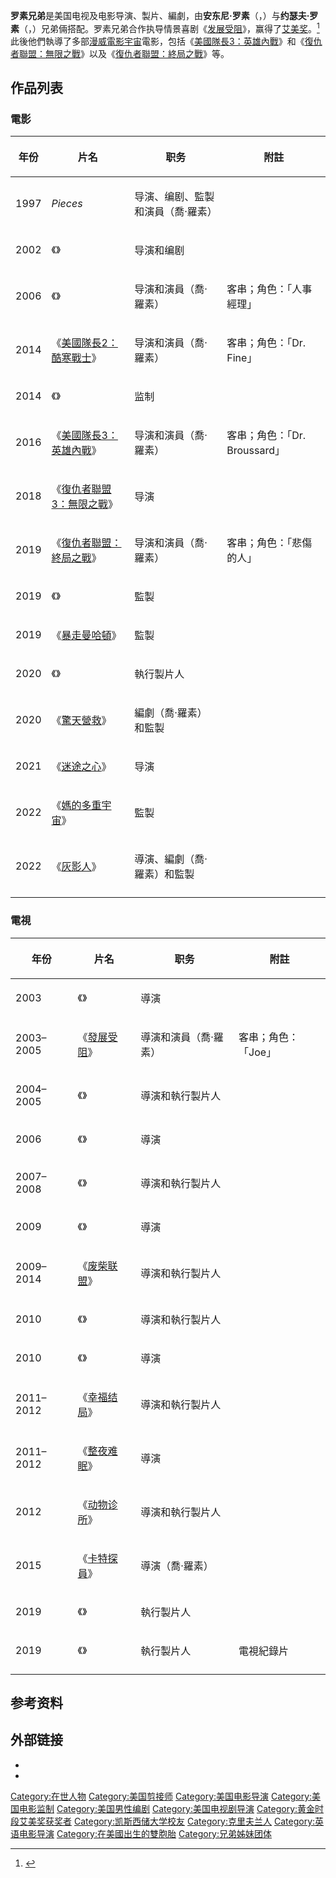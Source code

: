 {{TA
| G1 = 人名
| G2 = movies
}}{{Infobox person
| name = 安东尼·罗素和乔·罗素
| image = Anthony and Joe Russo by Gage Skidmore.jpg
| imagesize = 
| caption = 乔·罗素（左）与安东尼·罗素（右）在2013年[[圣地亚哥国际动漫展|圣地亚哥国际动漫展]]上。
| birth_name = 
| birth_date = 安東尼：{{Birth date and age|1970|2|3}}<br />喬：{{Birth date and age|1971|7|18}}
| birth_place = {{USA}}[[俄亥俄州|俄亥俄州]][[克利夫蘭|克利夫蘭]]
| death_date = <!-- {{Death date and age|YYYY|MM|DD|YYYY|MM|DD}} Death date then birth -->
| death_place = 
| other_names = 
| occupation = 電影導演、製片人、編劇
| years_active = 1997年至今
| spouse = 
| children = 
| website = 
}}

'''罗素兄弟'''是美国电视及电影导演、製片、編劇，由'''安东尼·罗素'''（{{lang-en|Anthony Russo}}，{{bd|1970年|2月3日}}）与'''约瑟夫·罗素'''（{{lang-en|Joseph Russo}}，{{bd|1971年|7月18日}}）兄弟倆搭配。罗素兄弟合作执导情景喜剧《[[发展受阻|发展受阻]]》，赢得了[[黄金时段艾美奖|艾美奖]]。<ref>{{cite web | url = http://www.nbc.com/community/bios/anthony-and-joe-russo.shtml | title = Anthony and Joe Russo: Executive Producers/Directors | publisher = ''Community'' official site: "About/Bios" (NBC) | archiveurl= https://web.archive.org/web/20090922111030/http://www.nbc.com/community/bios/anthony-and-joe-russo.shtml | archivedate= 2009-09-08}}</ref>此後他們執導了多部[[漫威電影宇宙|漫威電影宇宙]]電影，包括《[[美國隊長3：英雄內戰|美國隊長3：英雄內戰]]》和《[[復仇者聯盟：無限之戰|復仇者聯盟：無限之戰]]》以及《[[復仇者聯盟：終局之戰|復仇者聯盟：終局之戰]]》等。

== 作品列表 ==
=== 電影 ===
{| class = "wikitable sortable"
! 年份
! 片名
! 职务
! 附註
|-
| 1997
| ''Pieces''
| 导演、编剧、監製和演員（喬·羅素）
| 
|-
| 2002
| 《{{link-en|各顯神通|Welcome to Collinwood}}》
| 导演和编剧
| 
|-
| 2006
| 《{{link-en|新婚奧客|You, Me and Dupree}}》
| 导演和演員（喬·羅素）
| 客串；角色：「人事經理」
|-
| 2014
| 《[[美國隊長2：酷寒戰士|美國隊長2：酷寒戰士]]》
| 导演和演員（喬·羅素）
| 客串；角色：「Dr. Fine」
|-
| 2014
| 《{{link-en|該死的聖誕快樂|A Merry Friggin' Christmas}}》
| 监制
| 
|-
| 2016
| 《[[美國隊長3：英雄內戰|美國隊長3：英雄內戰]]》
| 导演和演員（喬·羅素）
| 客串；角色：「Dr. Broussard」
|-
| 2018
| 《[[復仇者聯盟3：無限之戰|復仇者聯盟3：無限之戰]]》
| 导演
| 
|-
| 2019
| 《[[復仇者聯盟：終局之戰|復仇者聯盟：終局之戰]]》
| 导演和演員（喬·羅素）
| 客串；角色：「悲傷的人」
|-
| 2019
| 《{{link-en|血戰摩蘇爾|Mosul (2019 action film)}}》
| 監製
| 
|-
| 2019
| 《[[暴走曼哈頓|暴走曼哈頓]]》
| 監製
| 
|-
| 2020
| 《{{link-en|家靈|Relic (2020 film)}}》
| 執行製片人
| 
|-
| 2020
| 《[[驚天營救|驚天營救]]》
| 編劇（喬·羅素）和監製
| 
|-
| 2021
| 《[[迷途之心|迷途之心]]》
| 导演
| 
|-
| 2022
| 《[[媽的多重宇宙|媽的多重宇宙]]》
| 監製
| 
|-
| 2022
| 《[[灰影人|灰影人]]》
| 導演、編劇（喬·羅素）和監製
| 
|-
|}

=== 電視 ===
{| class = "wikitable sortable"
! 年份
! 片名
! 职务
! 附註
|-
| 2003
| 《{{link-en|好運 (美國電視劇)|Lucky (American TV series)|好運}}》
| 導演
| 
|-
| 2003–2005
| 《[[發展受阻|發展受阻]]》
| 導演和演員（喬·羅素）
| 客串；角色：「Joe」
|-
| 2004–2005
| 《{{link-en|LAX (電視劇)|LAX (TV series)|LAX}}》
| 導演和執行製片人
| 
|-
| 2006
| 《{{link-en|最後的單身漢|What About Brian}}》
| 導演
| 
|-
| 2007–2008
| 《{{link-en|待客泊车|Carpoolers}}》
| 導演和執行製片人
| 
|-
| 2009
| 《{{link-en|喜劇展台|Comedy Showcase}}》
| 導演
| 
|-
| 2009–2014
| 《[[废柴联盟|废柴联盟]]》
| 導演和執行製片人
| 
|-
| 2010
| 《{{link-en|富貴與愛情|Running Wilde}}》
| 導演和執行製片人
| 
|-
| 2010
| 《{{link-en|最错决定|The Increasingly Poor Decisions of Todd Margaret}}》
| 導演
| 
|-
| 2011–2012
| 《[[幸福结局|幸福结局]]》
| 導演和執行製片人
| 
|-
| 2011–2012
| 《[[整夜难眠|整夜难眠]]》
| 導演
| 
|-
| 2012
| 《[[动物诊所|动物诊所]]》
| 導演和執行製片人
| 
|-
| 2015
| 《[[卡特探員|卡特探員]]》
| 導演（喬·羅素）
| 
|-
| 2019
| 《{{link-en|殺手一班|Deadly Class (TV series)}}》
| 執行製片人
| 
|-
| 2019
| 《{{link-en|賴瑞·查爾斯：瀕危喜劇世界|Larry Charles' Dangerous World of Comedy}}》
| 執行製片人
| 電視紀錄片
|-
|}

==参考资料==
{{reflist}}

== 外部链接 ==
{{commons category| Russo brothers}}
* {{IMDb name|0751577|name=安东尼·卢素}}
* {{IMDb name|0751648|name=乔·卢素}}

{{羅素兄弟}}
{{黄金时段艾美奖喜剧类电视系列剧最佳执导}}
{{DEFAULTSORT:Russo}}
[[Category:在世人物|Category:在世人物]]
[[Category:美国剪接师|Category:美国剪接师]]
[[Category:美国电影导演|Category:美国电影导演]]
[[Category:美国电影监制|Category:美国电影监制]]
[[Category:美国男性编剧|Category:美国男性编剧]]
[[Category:美国电视剧导演|Category:美国电视剧导演]]
[[Category:黄金时段艾美奖获奖者|Category:黄金时段艾美奖获奖者]]
[[Category:凯斯西储大学校友|Category:凯斯西储大学校友]]
[[Category:克里夫兰人|Category:克里夫兰人]]
[[Category:英语电影导演|Category:英语电影导演]]
[[Category:在美國出生的雙胞胎|Category:在美國出生的雙胞胎]]
[[Category:兄弟姊妹团体|Category:兄弟姊妹团体]]